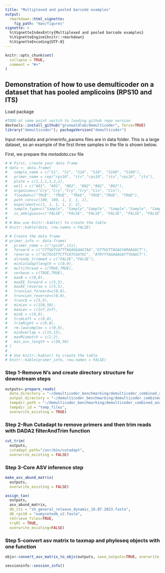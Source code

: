 ```yaml
---
title: "Multiplexed and pooled barcode examples"
output: 
  rmarkdown::html_vignette:
    fig_path: "man/figures"
vignette: >
  %\VignetteIndexEntry{Multiplexed and pooled barcode examples}
  %\VignetteEngine{knitr::rmarkdown}
  %\VignetteEncoding{UTF-8}
---
```


```r
knitr::opts_chunk$set(
  collapse = TRUE,
  comment = "#>"
)
```

## Demonstration of how to use demulticoder on a dataset that has pooled amplicoins (RPS10 and ITS)
Load package
```r
#TODO-at some point switch to loading github repo version
devtools::install_github("grunwaldlab/demulticoder", force=TRUE)
library("demulticoder"); packageVersion("demulticoder")
```

Input metadata and primerinfo_params files are in data folder. This is a large dataset, so an example of the first three samples in the file is shown below. 

First, we prepare the *metadata.csv* file
```r
# # First, create your data frame
# data <- data.frame(
#   sample_name = c("S1", "S1", "S10", "S10", "S100", "S100"),
#   primer_name = rep("rps10", "its","rps10", "its","rps10", "its"),
#   plate = c(1,1,1,1,2,2),
#   well = c("A01", "A01", "B02", "B02","B02", "B02"), 
#   organism=c("Cry","Cry","Cry","Cry","Cin", "Cin"),
#   flooded=c("TRUE", "TRUE", "TRUE", "TRUE","TRUE", "TRUE"),
#   path_conc=c(100, 100, 1, 1, 1, 1), 
#   experiment=c(1, 1, 1, 1, 2, 2),
#   sample_type=c("Sample", "Sample","Sample", "Sample","Sample", "Sample"), 
#   is_ambiguous=c("FALSE", "FALSE", "FALSE", "FALSE", "FALSE", "FALSE"))
# 
# # Now use knitr::kable() to create the table
# knitr::kable(data, row.names = FALSE)
```


```r
# # Create the data frame
# primer_info <- data.frame(
#   primer_name = c("rps10",its),
#   forward = c("CTTGGTCATTTAGAGGAAGTAA","GTTGGTTAGAGYARAAGACT"), 
#   reverse = c("GCTGCGTTCTTCATCGATGC", "ATRYYTAGAAAGAYTYGAACT"),
#   already_trimmed = c("FALSE","FALSE"), 
#   minCutadaptlength = c(0,0),
#   multithread = c(TRUE,TRUE), 
#   verbose = c(TRUE,TRUE), 
#   maxN = c(0,0), 
#   maxEE_forward = c(5,5),
#   maxEE_reverse = c(5,5),
#   truncLen_forward=c(0,0),
#   truncLen_reverse=c(0,0),
#   truncQ = c(5,5), 
#   minLen = c(150,50),
#   maxLen = c(Inf,Inf), 
#   minQ = c(0,0), 
#   trimLeft = c(0,0),
#   trimRight = c(0,0),
#   rm.lowcomplex = c(0,0), 
#   minOverlap = c(15,15), 
#   maxMismatch = c(2,2),
#   min_asv_length = c(50,50)
# )
# 
# # Use knitr::kable() to create the table
# knitr::kable(primer_info, row.names = FALSE)
```

### Step 1-Remove N's and create directory structure for downstream steps
```r
outputs<-prepare_reads(
  data_directory = "~/demulticoder_benchmarking/demulticoder_combined_analysis_rhode/data", 
  output_directory = "~/demulticoder_benchmarking/demulticoder_combined_analysis_rhode/outputs_vignette",
  tempdir_path = "~/demulticoder_benchmarking/demulticoder_combined_analysis_rhode/temp_vignette",
  tempdir_id = "temp_files",
  overwrite_existing = TRUE)
```

### Step 2-Run Cutadapt to remove primers and then trim reads with DADA2 filterAndTrim function 
```r
cut_trim(
  outputs,
  cutadapt_path="/usr/bin/cutadapt",
  overwrite_existing = FALSE)
```

### Step 3-Core ASV inference step
```r
make_asv_abund_matrix(
  outputs,
  overwrite_existing = FALSE)
```

```r
assign_tax(
  outputs,
  asv_abund_matrix,
  db_its = "sh_general_release_dynamic_18.07.2023.fasta",
  db_rps10 = "oomycetedb_v2.fasta",
  retrieve_files=TRUE,
  tryRC = TRUE,
  overwrite_existing=FALSE)
```

### Step 5-convert asv matrix to taxmap and phyloseq objects with one function
```r
objs<-convert_asv_matrix_to_objs(outputs, save_outputs=TRUE, overwrite_existing = FALSE)
```

```r
sessioninfo::session_info()
```